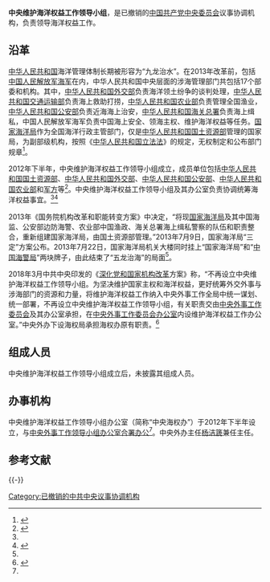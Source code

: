 {{Infobox PRCG
|中共机构名称 = 中央维护海洋权益工作领导小组
|标志1 = Danghui_R.svg
|上级机构 = [[中国共产党中央委员会|中国共产党中央委员会]]
|机构类型 = 中共中央议事协调机构
|办事机构 = 中央维护海洋权益工作领导小组办公室（与[[中央外事工作委员会办公室|中央外事办]]合署办公）
|实际地址 = 
|成立时间 = 2012年
|撤销时间 = 2018年
}}
'''中央维护海洋权益工作领导小组'''，是已撤销的[[中国共产党中央委员会|中国共产党中央委员会]]议事协调机构，负责领导海洋权益工作。

==沿革==
[[中华人民共和国|中华人民共和国]]海洋管理体制长期被形容为“九龙治水”。在2013年改革前，包括[[中国人民解放军海军|中国人民解放军海军]]在内，中华人民共和国中央层面的涉海管理部门共包括17个部委和机构。其中，[[中华人民共和国外交部|中华人民共和国外交部]]负责海洋领土纷争的谈判处理，[[中华人民共和国交通运输部|中华人民共和国交通运输部]]负责海上救助打捞，[[中华人民共和国农业部|中华人民共和国农业部]]负责管理全国渔业，[[中华人民共和国公安部|中华人民共和国公安部]]负责近海海上治安，[[中华人民共和国海关总署|中华人民共和国海关总署]]负责海上缉私，中国人民解放军海军负责中国海上安全、领海主权、维护海洋权益等任务。[[国家海洋局|国家海洋局]]作为全国海洋行政主管部门，仅是[[中华人民共和国国土资源部|中华人民共和国国土资源部]]管理的国家局，为副部级机构，按照《[[中华人民共和国立法法|中华人民共和国立法法]]》的规定，无权制定和公布部门规章<ref name="chengli">{{Cite web|title=“中央海权办”低调成立|url=http://news.takungpao.com/paper/q/2013/0303/1468876.html|date=2013-03-03|publisher=大公网|accessdate=2017-03-08|archive-date=2019-02-20|archive-url=https://web.archive.org/web/20190220184644/http://news.takungpao.com/paper/q/2013/0303/1468876.html|dead-url=no}}</ref>。

2012年下半年，中央维护海洋权益工作领导小组成立，成员单位包括[[中华人民共和国国土资源部|中华人民共和国国土资源部]]、[[中华人民共和国外交部|中华人民共和国外交部]]、[[中华人民共和国公安部|中华人民共和国公安部]]、[[中华人民共和国农业部|中华人民共和国农业部]]和[[中华人民共和国军事|军方]]等<ref name="rmwz">{{Cite web|title=中国海警局亮剑|url=http://paper.people.com.cn/rmwz/html/2013-09/01/content_1307445.htm|author=彭美、师小涵、邢丹 等|publisher=人民文摘2013年第9期|accessdate=2017-03-08|archive-date=2018-03-21|archive-url=https://web.archive.org/web/20180321193020/http://paper.people.com.cn/rmwz/html/2013-09/01/content_1307445.htm|dead-url=no}}</ref>。中央维护海洋权益工作领导小组及其办公室负责协调统筹海洋权益事宜。<ref name="chengli" /><ref>{{Cite web|title=外媒：中国重组海上执法机构将影响地区安全|url=http://mil.huanqiu.com/paper/2013-04/3804756.html|date=2013-04-08|publisher=环球网|accessdate=2017-03-08|archive-date=2018-03-22|archive-url=https://web.archive.org/web/20180322015215/http://mil.huanqiu.com/paper/2013-04/3804756.html|dead-url=no}}</ref>

2013年《国务院机构改革和职能转变方案》中决定，“将现[[国家海洋局|国家海洋局]]及其中国海监、公安部边防海警、农业部中国渔政、海关总署海上缉私警察的队伍和职责整合，重新组建国家海洋局，由国土资源部管理。”2013年7月9日，国家海洋局“三定”方案公布。2013年7月22日，国家海洋局机关大楼同时挂上“国家海洋局”和“[[中国人民武装警察部队海警总队|中国海警局]]”两块牌子，由此结束了“五龙治海”的局面<ref name="rmwz" />。

2018年3月中共中央印发的《[[深化党和国家机构改革|深化党和国家机构改革]]方案》称，“不再设立中央维护海洋权益工作领导小组。为坚决维护国家主权和海洋权益，更好统筹外交外事与涉海部门的资源和力量，将维护海洋权益工作纳入中央外事工作全局中统一谋划、统一部署，不再设立中央维护海洋权益工作领导小组，有关职责交由[[中央外事工作委员会|中央外事工作委员会]]及其办公室承担，在[[中央外事工作委员会办公室|中央外事工作委员会办公室]]内设维护海洋权益工作办公室。”中央外办下设海权局承担海权办原有职责。<ref>{{Cite web|title=中共中央印发《深化党和国家机构改革方案》|url=http://www.xinhuanet.com/2018-03/21/c_1122570517.htm|date=2018-03-21|publisher=新华网|accessdate=2018-03-21|archive-date=2020-05-30|archive-url=https://web.archive.org/web/20200530162114/http://www.xinhuanet.com/2018-03/21/c_1122570517.htm|dead-url=yes}}</ref>

==组成人员==
中央维护海洋权益工作领导小组成立后，未披露其组成人员。

==办事机构==
中央维护海洋权益工作领导小组办公室（简称“中央海权办”）于2012年下半年设立，与[[中央外事工作领导小组办公室|中央外事工作领导小组办公室]][[合署办公|合署办公]]<ref name="chengli" />。中央外办主任[[杨洁篪|杨洁篪]]兼任主任。

== 参考文献 ==
{{Reflist|30em}}

{{-}}
{{中国共产党中央委员会}}
{{中国水域管治力量}}

[[Category:已撤销的中共中央议事协调机构|Category:已撤销的中共中央议事协调机构]]